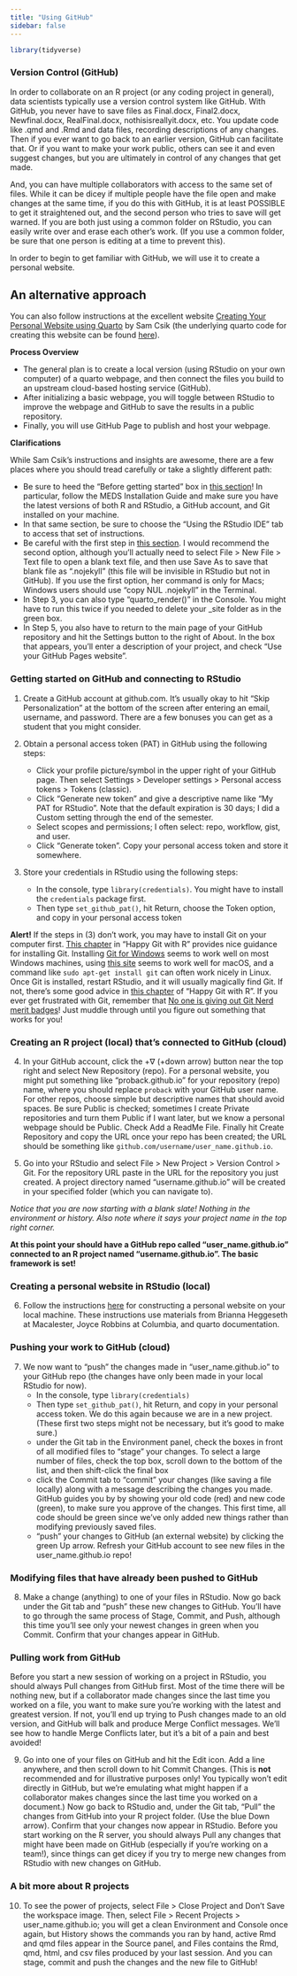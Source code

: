 ```yaml
---
title: "Using GitHub"
sidebar: false
---
```

  
```r
library(tidyverse)
```

### Version Control (GitHub)

In order to collaborate on an R project (or any coding project in general), data scientists typically use a version control system like GitHub.  With GitHub, you never have to save files as Final.docx, Final2.docx, Newfinal.docx, RealFinal.docx, nothisisreallyit.docx, etc.  You update code like .qmd and .Rmd and data files, recording descriptions of any changes.  Then if you ever want to go back to an earlier version, GitHub can facilitate that.  Or if you want to make your work public, others can see it and even suggest changes, but you are ultimately in control of any changes that get made.  

And, you can have multiple collaborators with access to the same set of files.  While it can be dicey if multiple people have the file open and make changes at the same time, if you do this with GitHub, it is at least POSSIBLE to get it straightened out, and the second person who tries to save will get warned. If you are both just using a common folder on RStudio, you can easily write over and erase each other's work. (If you use a common folder, be sure that one person is editing at a time to prevent this).

In order to begin to get familiar with GitHub, we will use it to create a personal website.

::: {.callout-note collapse=true}
## An alternative approach

You can also follow instructions at the excellent website [Creating Your Personal Website using Quarto](https://ucsb-meds.github.io/creating-quarto-websites/) by Sam Csik (the underlying quarto code for creating this website can be found [here](https://github.com/UCSB-MEDS/creating-quarto-websites/tree/main)).

**Process Overview**

- The general plan is to create a local version (using RStudio on your own computer) of a quarto webpage, and then connect the files you build to an upstream cloud-based hosting service (GitHub).  
- After initializing a basic webpage, you will toggle between RStudio to improve the webpage and GitHub to save the results in a public repository.
- Finally, you will use GitHub Page to publish and host your webpage.

**Clarifications**

While Sam Csik’s instructions and insights are awesome, there are a few places where you should tread carefully or take a slightly different path:

- Be sure to heed the “Before getting started” box in [this section](https://ucsb-meds.github.io/creating-quarto-websites/#fa-seedling-titlesprouted-seedling-create-the-scaffolding-for-your-website)!  In particular, follow the MEDS Installation Guide and make sure you have the latest versions of both R and RStudio, a GitHub account, and Git installed on your machine.
- In that same section, be sure to choose the “Using the RStudio IDE” tab to access that set of instructions.
- Be careful with the first step in [this section](https://ucsb-meds.github.io/creating-quarto-websites/#fa-brands-github-titlegithub-octocat-build-publish-your-site-with-github-pages).  I would recommend the second option, although you’ll actually need to select File > New File > Text file to open a blank text file, and then use Save As to save that blank file as “.nojekyll” (this file will be invisible in RStudio but not in GitHub).  If you use the first option, her command is only for Macs; Windows users should use “copy NUL .nojekyll” in the Terminal.
- In Step 3, you can also type “quarto_render()” in the Console.  You might have to run this twice if you needed to delete your _site folder as in the green box.
- In Step 5, you also have to return to the main page of your GitHub repository and hit the Settings button to the right of About.  In the box that appears, you’ll enter a description of your project, and check “Use your GitHub Pages website”.
:::


### Getting started on GitHub and connecting to RStudio

1. Create a GitHub account at github.com.  It's usually okay to hit "Skip Personalization" at the bottom of the screen after entering an email, username, and password.  There are a few bonuses you can get as a student that you might consider.

2. Obtain a personal access token (PAT) in GitHub using the following steps:

    + Click your profile picture/symbol in the upper right of your GitHub page.  Then select Settings > Developer settings > Personal access tokens > Tokens (classic).
    + Click "Generate new token" and give a descriptive name like "My PAT for RStudio".  Note that the default expiration is 30 days; I did a Custom setting through the end of the semester.
    + Select scopes and permissions; I often select: repo, workflow, gist, and user.
    + Click "Generate token".  Copy your personal access token and store it somewhere.
    
3. Store your credentials in RStudio using the following steps: 

    + In the console, type `library(credentials)`.  You might have to install the `credentials` package first.
    + Then type `set_github_pat()`, hit Return, choose the Token option, and copy in your personal access token

**Alert!** If the steps in (3) don't work, you may have to install Git on your computer first.  [This chapter](https://happygitwithr.com/install-git) in "Happy Git with R" provides nice guidance for installing Git.  Installing [Git for Windows](https://gitforwindows.org/) seems to work well on most Windows machines, using [this site](https://git-scm.com/downloads) seems to work well for macOS, and a command like `sudo apt-get install git` can often work nicely in Linux.  Once Git is installed, restart RStudio, and it will usually magically find Git.  If not, there's some good advice in [this chapter](https://happygitwithr.com/rstudio-see-git) of "Happy Git with R".  If you ever get frustrated with Git, remember that [No one is giving out Git Nerd merit badges](https://happygitwithr.com/git-client#no-one-is-giving-out-git-nerd-merit-badges)!  Just muddle through until you figure out something that works for you!


### Creating an R project (local) that's connected to GitHub (cloud)

4. In your GitHub account, click the $+ \nabla$ (+down arrow) button near the top right and select New Repository (repo).  For a personal website, you might put something like "proback.github.io" for your repository (repo) name, where you should replace `proback` with your GitHub user name.  For other repos, choose simple but descriptive names that should avoid spaces.  Be sure Public is checked; sometimes I create Private repositories and turn them Public if I want later, but we know a personal webpage should be Public.  Check Add a ReadMe File.  Finally hit Create Repository and copy the URL once your repo has been created;  the URL should be something like `github.com/username/user_name.github.io`.

5. Go into your RStudio and select File > New Project > Version Control > Git.  For the repository URL paste in the URL for the repository you just created.  A project directory named "username.github.io" will be created in your specified folder (which you can navigate to).

*Notice that you are now starting with a blank slate! Nothing in the environment or history. Also note where it says your project name in the top right corner.*

**At this point your should have a GitHub repo called "user_name.github.io" connected to an R project named "username.github.io".  The basic framework is set!**

### Creating a personal website in RStudio (local)

6. Follow the instructions [here](https://docs.google.com/document/d/1tOpixqQOJSJtBUfrX5xLPNfCTZVo3pea1J0038cX4oE/edit?usp=sharing) for constructing a personal website on your local machine.  These instructions use materials from Brianna Heggeseth at Macalester, Joyce Robbins at Columbia, and quarto documentation.


### Pushing your work to GitHub (cloud)

7. We now want to "push" the changes made in "user_name.github.io" to your GitHub repo (the changes have only been made in your local RStudio for now).  
    + In the console, type `library(credentials)`
    + Then type `set_github_pat()`, hit Return, and copy in your personal access token.  We do this again because we are in a new project. (These first two steps might not be necessary, but it's good to make sure.)
    + under the Git tab in the Environment panel, check the boxes in front of all modified files to "stage" your changes.  To select a large number of files, check the top box, scroll down to the bottom of the list, and then shift-click the final box
    + click the Commit tab to "commit" your changes (like saving a file locally) along with a message describing the changes you made.  GitHub guides you by by showing your old code (red) and new code (green), to make sure you approve of the changes.  This first time, all code should be green since we've only added new things rather than modifying previously saved files.
    + "push" your changes to GitHub (an external website) by clicking the green Up arrow.  Refresh your GitHub account to see new files in the user_name.github.io repo!


### Modifying files that have already been pushed to GitHub

8. Make a change (anything) to one of your files in RStudio.  Now go back under the Git tab and "push" these new changes to GitHub.  You'll have to go through the same process of Stage, Commit, and Push, although this time you'll see only your newest changes in green when you Commit.  Confirm that your changes appear in GitHub.


### Pulling work from GitHub

Before you start a new session of working on a project in RStudio, you should always Pull changes from GitHub first.  Most of the time there will be nothing new, but if a collaborator made changes since the last time you worked on a file, you want to make sure you're working with the latest and greatest version.  If not, you'll end up trying to Push changes made to an old version, and GitHub will balk and produce Merge Conflict messages.  We'll see how to handle Merge Conflicts later, but it's a bit of a pain and best avoided!

9. Go into one of your files on GitHub and hit the Edit icon.  Add a line anywhere, and then scroll down to hit Commit Changes.  (This is **not** recommended and for illustrative purposes only!  You typically won't edit directly in GitHub, but we're emulating what might happen if a collaborator makes changes since the last time you worked on a document.)  Now go back to RStudio and, under the Git tab, "Pull" the changes from GitHub into your R project folder. (Use the blue Down arrow).  Confirm that your changes now appear in RStudio.  Before you start working on the R server, you should always Pull any changes that might have been made on GitHub (especially if you're working on a team!), since things can get dicey if you try to merge new changes from RStudio with new changes on GitHub.


### A bit more about R projects

10. To see the power of projects, select File > Close Project and Don't Save the workspace image.  Then, select File > Recent Projects > user_name.github.io; you will get a clean Environment and Console once again, but History shows the commands you ran by hand, active Rmd and qmd files appear in the Source panel, and Files contains the Rmd, qmd, html, and csv files produced by your last session.  And you can stage, commit and push the changes and the new file to GitHub!
